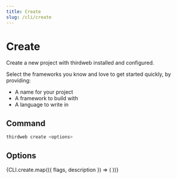 ```yaml
---
title: Create
slug: /cli/create
---
```



# Create

Create a new project with thirdweb installed and configured.

Select the frameworks you know and love to get started quickly, by providing:

- A name for your project
- A framework to build with
- A language to write in

## Command

```bash
thirdweb create <options>
```

## Options

<div>
  {CLI.create.map(({ flags, description }) => (
    <CLIOptions flags={flags} description={description} />
  ))}
</div>
